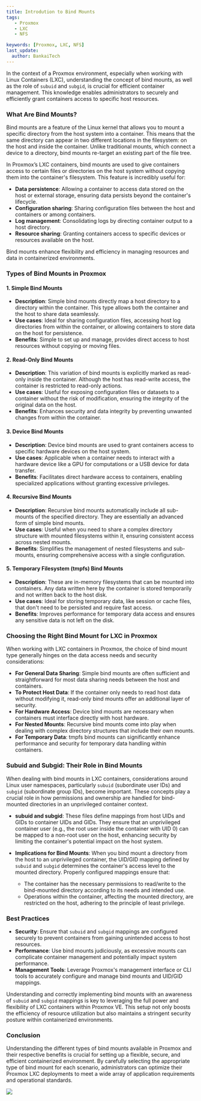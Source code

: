 ---
title: Introdution to Bind Mounts
tags:
   - Proxmox
   - LXC
   - NFS

keywords: [Proxmox, LXC, NFS]
last_update:
  author: BankaiTech
---

In the context of a Proxmox environment, especially when working with Linux Containers (LXC), understanding the concept of bind mounts, as well as the role of `subuid` and `subgid`, is crucial for efficient container management. This knowledge enables administrators to securely and efficiently grant containers access to specific host resources.

### What Are Bind Mounts?

Bind mounts are a feature of the Linux kernel that allows you to mount a specific directory from the host system into a container. This means that the same directory can appear in two different locations in the filesystem: on the host and inside the container. Unlike traditional mounts, which connect a device to a directory, bind mounts re-target an existing part of the file tree.

In Proxmox’s LXC containers, bind mounts are used to give containers access to certain files or directories on the host system without copying them into the container's filesystem. This feature is incredibly useful for:

- **Data persistence**: Allowing a container to access data stored on the host or external storage, ensuring data persists beyond the container's lifecycle.
- **Configuration sharing**: Sharing configuration files between the host and containers or among containers.
- **Log management**: Consolidating logs by directing container output to a host directory.
- **Resource sharing**: Granting containers access to specific devices or resources available on the host.

Bind mounts enhance flexibility and efficiency in managing resources and data in containerized environments.

### Types of Bind Mounts in Proxmox

#### 1. **Simple Bind Mounts**

- **Description**: Simple bind mounts directly map a host directory to a directory within the container. This type allows both the container and the host to share data seamlessly.
- **Use cases**: Ideal for sharing configuration files, accessing host log directories from within the container, or allowing containers to store data on the host for persistence.
- **Benefits**: Simple to set up and manage, provides direct access to host resources without copying or moving files.
  
#### 2. **Read-Only Bind Mounts**

- **Description**: This variation of bind mounts is explicitly marked as read-only inside the container. Although the host has read-write access, the container is restricted to read-only actions.
- **Use cases**: Useful for exposing configuration files or datasets to a container without the risk of modification, ensuring the integrity of the original data on the host.
- **Benefits**: Enhances security and data integrity by preventing unwanted changes from within the container.

#### 3. **Device Bind Mounts**

- **Description**: Device bind mounts are used to grant containers access to specific hardware devices on the host system.
- **Use cases**: Applicable when a container needs to interact with a hardware device like a GPU for computations or a USB device for data transfer.
- **Benefits**: Facilitates direct hardware access to containers, enabling specialized applications without granting excessive privileges.

#### 4. **Recursive Bind Mounts**

- **Description**: Recursive bind mounts automatically include all sub-mounts of the specified directory. They are essentially an advanced form of simple bind mounts.
- **Use cases**: Useful when you need to share a complex directory structure with mounted filesystems within it, ensuring consistent access across nested mounts.
- **Benefits**: Simplifies the management of nested filesystems and sub-mounts, ensuring comprehensive access with a single configuration.

#### 5. **Temporary Filesystem (tmpfs) Bind Mounts**

- **Description**: These are in-memory filesystems that can be mounted into containers. Any data written here by the container is stored temporarily and not written back to the host disk.
- **Use cases**: Ideal for storing temporary data, like session or cache files, that don't need to be persisted and require fast access.
- **Benefits**: Improves performance for temporary data access and ensures any sensitive data is not left on the disk.

### Choosing the Right Bind Mount for LXC in Proxmox

When working with LXC containers in Proxmox, the choice of bind mount type generally hinges on the data access needs and security considerations:

- **For General Data Sharing**: Simple bind mounts are often sufficient and straightforward for most data sharing needs between the host and containers.
- **To Protect Host Data**: If the container only needs to read host data without modifying it, read-only bind mounts offer an additional layer of security.
- **For Hardware Access**: Device bind mounts are necessary when containers must interface directly with host hardware.
- **For Nested Mounts**: Recursive bind mounts come into play when dealing with complex directory structures that include their own mounts.
- **For Temporary Data**: tmpfs bind mounts can significantly enhance performance and security for temporary data handling within containers.

### Subuid and Subgid: Their Role in Bind Mounts

When dealing with bind mounts in LXC containers, considerations around Linux user namespaces, particularly `subuid` (subordinate user IDs) and `subgid` (subordinate group IDs), become important. These concepts play a crucial role in how permissions and ownership are handled for bind-mounted directories in an unprivileged container context.

- **subuid and subgid**: These files define mappings from host UIDs and GIDs to container UIDs and GIDs. They ensure that an unprivileged container user (e.g., the root user inside the container with UID 0) can be mapped to a non-root user on the host, enhancing security by limiting the container's potential impact on the host system.

- **Implications for Bind Mounts**: When you bind mount a directory from the host to an unprivileged container, the UID/GID mapping defined by `subuid` and `subgid` determines the container's access level to the mounted directory. Properly configured mappings ensure that:
  - The container has the necessary permissions to read/write to the bind-mounted directory according to its needs and intended use.
  - Operations within the container, affecting the mounted directory, are restricted on the host, adhering to the principle of least privilege.

### Best Practices

- **Security**: Ensure that `subuid` and `subgid` mappings are configured securely to prevent containers from gaining unintended access to host resources.
- **Performance**: Use bind mounts judiciously, as excessive mounts can complicate container management and potentially impact system performance.
- **Management Tools**: Leverage Proxmox's management interface or CLI tools to accurately configure and manage bind mounts and UID/GID mappings.

Understanding and correctly implementing bind mounts with an awareness of `subuid` and `subgid` mappings is key to leveraging the full power and flexibility of LXC containers within Proxmox VE. This setup not only boosts the efficiency of resource utilization but also maintains a stringent security posture within containerized environments.

### Conclusion

Understanding the different types of bind mounts available in Proxmox and their respective benefits is crucial for setting up a flexible, secure, and efficient containerized environment. By carefully selecting the appropriate type of bind mount for each scenario, administrators can optimize their Proxmox LXC deployments to meet a wide array of application requirements and operational standards.

<a href="https://www.buymeacoffee.com/BankaiTech"><img src="https://img.buymeacoffee.com/button-api/?text=Buy me a beer&emoji=🍺&slug=BankaiTech&button_colour=FFDD00&font_colour=000000&font_family=Cookie&outline_colour=000000&coffee_colour=ffffff" /></a>